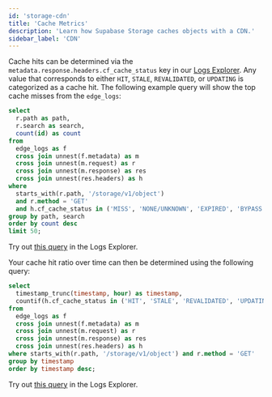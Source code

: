 ```yaml
---
id: 'storage-cdn'
title: 'Cache Metrics'
description: 'Learn how Supabase Storage caches objects with a CDN.'
sidebar_label: 'CDN'
---
```


Cache hits can be determined via the `metadata.response.headers.cf_cache_status` key in our [Logs Explorer](/docs/guides/platform/logs#logs-explorer). Any value that corresponds to either `HIT`, `STALE`, `REVALIDATED`, or `UPDATING` is categorized as a cache hit.
The following example query will show the top cache misses from the `edge_logs`:

```sql
select
  r.path as path,
  r.search as search,
  count(id) as count
from
  edge_logs as f
  cross join unnest(f.metadata) as m
  cross join unnest(m.request) as r
  cross join unnest(m.response) as res
  cross join unnest(res.headers) as h
where
  starts_with(r.path, '/storage/v1/object')
  and r.method = 'GET'
  and h.cf_cache_status in ('MISS', 'NONE/UNKNOWN', 'EXPIRED', 'BYPASS', 'DYNAMIC')
group by path, search
order by count desc
limit 50;
```

Try out [this query](/dashboard/project/_/logs/explorer?q=%0Aselect%0A++r.path+as+path%2C%0A++r.search+as+search%2C%0A++count%28id%29+as+count%0Afrom%0A++edge_logs+as+f%0A++cross+join+unnest%28f.metadata%29+as+m%0A++cross+join+unnest%28m.request%29+as+r%0A++cross+join+unnest%28m.response%29+as+res%0A++cross+join+unnest%28res.headers%29+as+h%0Awhere%0A++starts_with%28r.path%2C+%27%2Fstorage%2Fv1%2Fobject%27%29%0A++and+r.method+%3D+%27GET%27%0A++and+h.cf_cache_status+in+%28%27MISS%27%2C+%27NONE%2FUNKNOWN%27%2C+%27EXPIRED%27%2C+%27BYPASS%27%2C+%27DYNAMIC%27%29%0Agroup+by+path%2C+search%0Aorder+by+count+desc%0Alimit+50%3B) in the Logs Explorer.

Your cache hit ratio over time can then be determined using the following query:

```sql
select
  timestamp_trunc(timestamp, hour) as timestamp,
  countif(h.cf_cache_status in ('HIT', 'STALE', 'REVALIDATED', 'UPDATING')) / count(f.id) as ratio
from
  edge_logs as f
  cross join unnest(f.metadata) as m
  cross join unnest(m.request) as r
  cross join unnest(m.response) as res
  cross join unnest(res.headers) as h
where starts_with(r.path, '/storage/v1/object') and r.method = 'GET'
group by timestamp
order by timestamp desc;
```

Try out [this query](/dashboard/project/_/logs/explorer?q=%0Aselect%0A++timestamp_trunc%28timestamp%2C+hour%29+as+timestamp%2C%0A++countif%28h.cf_cache_status+in+%28%27HIT%27%2C+%27STALE%27%2C+%27REVALIDATED%27%2C+%27UPDATING%27%29%29+%2F+count%28f.id%29+as+ratio%0Afrom%0A++edge_logs+as+f%0A++cross+join+unnest%28f.metadata%29+as+m%0A++cross+join+unnest%28m.request%29+as+r%0A++cross+join+unnest%28m.response%29+as+res%0A++cross+join+unnest%28res.headers%29+as+h%0Awhere+starts_with%28r.path%2C+%27%2Fstorage%2Fv1%2Fobject%27%29+and+r.method+%3D+%27GET%27%0Agroup+by+timestamp%0Aorder+by+timestamp+desc%3B) in the Logs Explorer.
